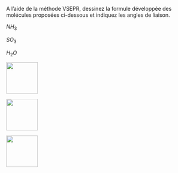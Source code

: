 :::::: {.Exercise data-latex=""}

A l'aide de la méthode VSEPR, dessinez la formule développée des molécules proposées ci-dessous et indiquez les angles de liaison.

::: {.multicols data-latex="{4}"}

$NH_3$

$SO_3$

$H_2O$

:::

\vspace{\stretch{1}}

::::::

:::::: {.Answer data-latex=""}

::: {.multicols data-latex="{3}"}

![](exe/molecules-10-NH3.png){width=6em}

![](exe/molecules-10-SO3.png){width=6em}

![](exe/molecules-10-H2O.png){width=6em}

:::

::::::
